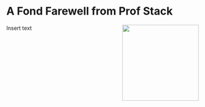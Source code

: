 # A Fond Farewell from Prof Stack {-}

<img src="images/niamh.png" style="width: 200px; float: right;">

Insert text



